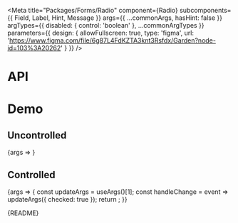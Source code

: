 
<Meta
  title="Packages/Forms/Radio"
  component={Radio}
  subcomponents={{ Field, Label, Hint, Message }}
  args={{
    ...commonArgs,
    hasHint: false
  }}
  argTypes={{
    disabled: { control: 'boolean' },
    ...commonArgTypes
  }}
  parameters={{
    design: {
      allowFullscreen: true,
      type: 'figma',
      url: 'https://www.figma.com/file/6g87L4FdKZTA3knt3Rsfdx/Garden?node-id=103%3A20262'
    }
  }}
/>

# API

<ArgsTable />

# Demo

## Uncontrolled

<Canvas>
  <Story name="Uncontrolled">{args => <RadioStory {...args} />}</Story>
</Canvas>

## Controlled

<Canvas>
  <Story name="Controlled" args={{ checked: false }}>
    {args => {
      const updateArgs = useArgs()[1];
      const handleChange = event => updateArgs({ checked: true });
      return <RadioStory {...args} onChange={handleChange} />;
    }}
  </Story>
</Canvas>

<Markdown>{README}</Markdown>
